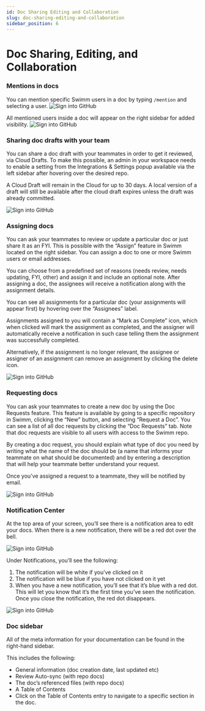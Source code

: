 ```yaml
---
id: Doc Sharing Editing and Collaboration
slug: doc-sharing-editing-and-collaboration
sidebar_position: 6
---
```


# Doc Sharing, Editing, and Collaboration

### Mentions in docs

You can mention specific Swimm users in a doc by typing `/mention` and selecting a user.
![Sign into GitHub](../../static/img/Mentions1.png)

All mentioned users inside a doc will appear on the right sidebar for added visibility.
![Sign into GitHub](../../static/img/Mentions2.png)

### Sharing doc drafts with your team

You can share a doc draft with your teammates in order to get it reviewed, via Cloud Drafts.
To make this possible, an admin in your workspace needs to enable a setting from the Integrations & Settings popup available via the left sidebar after hovering over the desired repo.

A Cloud Draft will remain in the Cloud for up to 30 days. A local version of a draft will still be available after the cloud draft expires unless the draft was already committed.

![Sign into GitHub](../../static/img/Sharing1.png)


### Assigning docs
You can ask your teammates to review or update a particular doc or just share it as an FYI. This is possible with the “Assign” feature in Swimm located on the right sidebar. You can assign a doc to one or more Swimm users or email addresses. 

You can choose from a predefined set of reasons (needs review, needs updating, FYI, other) and assign it and include an optional note. After assigning a doc, the assignees will receive a notification along with the assignment details. 

You can see all assignments for a particular doc (your assignments will appear first) by hovering over the “Assignees” label. 

Assignments assigned to you will contain a “Mark as Complete” icon, which when clicked will mark the assignment as completed, and the assigner will automatically receive a notification in such case telling them the assignment was successfully completed. 

Alternatively, if the assignment is no longer relevant, the assignee or assigner of an assignment can remove an assignment by clicking the delete icon.

![Sign into GitHub](../../static/img/Assign1.png)

### Requesting docs

You can ask your teammates to create a new doc by using the Doc Requests feature.
This feature is available by going to a specific repository in Swimm, clicking the “New” button, and selecting “Request a Doc”. You can see a list of all doc requests by clicking the “Doc Requests” tab. Note that doc requests are visible to all users with access to the Swimm repo.

By creating a doc request, you should explain what type of doc you need by writing what the name of the doc should be (a name that informs your teammate on what should be documented) and by entering a description that will help your teammate better understand your request.

Once you’ve assigned a request to a teammate, they will be notified by email. 

![Sign into GitHub](../../static/img/Request1.png)

### Notification Center

At the top area of your screen, you’ll see there is a notification area to edit your docs. 
When there is a new notification, there will be a red dot over the bell.

![Sign into GitHub](../../static/img/Notification1.png)


Under Notifications, you’ll see the following:
1. The notification will be white if you’ve clicked on it
2. The notification will be blue if you have not clicked on it yet
3. When you have a new notification, you’ll see that it’s blue with a red dot. This will let you know that it’s the first time you’ve seen the notification. Once you close the notification, the red dot disappears.

![Sign into GitHub](../../static/img/Notification2.png)


### Doc sidebar 

All of the meta information for your documentation can be found in the right-hand sidebar.

This includes the following:

- General information (doc creation date, last updated etc)
- Review Auto-sync (with repo docs)
- The doc’s referenced files (with repo docs)
- A Table of Contents
- Click on the Table of Contents entry to navigate to a specific section in the doc.







